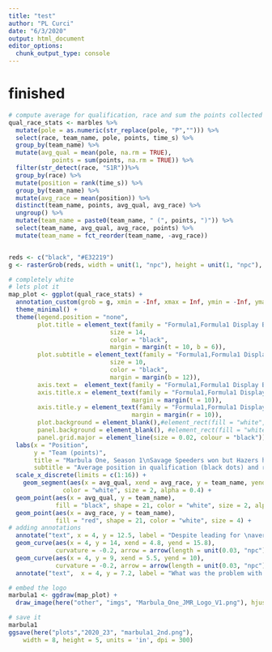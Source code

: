 ```yaml
---
title: "test"
author: "PL Curci"
date: "6/3/2020"
output: html_document
editor_options: 
  chunk_output_type: console
---
```


# finished
```r
# compute average for qualification, race and sum the points collected 
qual_race_stats <- marbles %>%
  mutate(pole = as.numeric(str_replace(pole, "P",""))) %>%
  select(race, team_name, pole, points, time_s) %>%
  group_by(team_name) %>%
  mutate(avg_qual = mean(pole, na.rm = TRUE),
            points = sum(points, na.rm = TRUE)) %>%
  filter(str_detect(race, "S1R"))%>% 
  group_by(race) %>%
  mutate(position = rank(time_s)) %>%
  group_by(team_name) %>%
  mutate(avg_race = mean(position)) %>%
  distinct(team_name, points, avg_qual, avg_race) %>%
  ungroup() %>%
  mutate(team_name = paste0(team_name, " (", points, ")")) %>%
  select(team_name, avg_qual, avg_race, points) %>%
  mutate(team_name = fct_reorder(team_name, -avg_race))


reds <- c("black", "#E32219")
g <- rasterGrob(reds, width = unit(1, "npc"), height = unit(1, "npc"), interpolate = TRUE)

# completely white
# lets plot it
map_plot <- ggplot(qual_race_stats) +
  annotation_custom(grob = g, xmin = -Inf, xmax = Inf, ymin = -Inf, ymax = Inf) +
  theme_minimal() +
  theme(legend.position = "none",
        plot.title = element_text(family = "Formula1,Formula1 Display Bold",
                            size = 14, 
                            color = "black", 
                            margin = margin(t = 10, b = 6)),
        plot.subtitle = element_text(family = "Formula1,Formula1 Display Bold",
                            size = 10, 
                            color = "black", 
                            margin = margin(b = 12)),
        axis.text =  element_text(family = "Formula1,Formula1 Display Bold", color= "black"),
        axis.title.x = element_text(family = "Formula1,Formula1 Display Bold", color= "black", 
                                  margin = margin(t = 10)),
        axis.title.y = element_text(family = "Formula1,Formula1 Display Bold", color= "black", 
                                  margin = margin(r = 10)),
        plot.background = element_blank(),#element_rect(fill = "white", color = NA),
        panel.background = element_blank(), #element_rect(fill = "white", color = NA), ##d50000
        panel.grid.major = element_line(size = 0.02, colour = "black")) +
  labs(x = "Position",
       y = "Team (points)",
       title = "Marbula One, Season 1\nSavage Speeders won but Hazers had the best stats",
       subtitle = "Average position in qualification (black dots) and race (red dots)") +
  scale_x_discrete(limits = c(1:16)) +
    geom_segment(aes(x = avg_qual, xend = avg_race, y = team_name, yend = team_name), 
               color = "white", size = 2, alpha = 0.4) +
  geom_point(aes(x = avg_qual, y = team_name), 
             fill = "black", shape = 21, color = "white", size = 2, alpha = 0.6) +
  geom_point(aes(x = avg_race, y = team_name), 
             fill = "red", shape = 21, color = "white", size = 4) +
# adding annotations
  annotate("text", x = 4, y = 12.5, label = "Despite leading for \naverage position Hazers \nended 2nd in the \nChampionship standings", size = 3, color = "white")+ 
  geom_curve(aes(x = 4, y = 14, xend = 4.8, yend = 15.8), 
             curvature = -0.2, arrow = arrow(length = unit(0.03, "npc")),  color = "white") + 
  geom_curve(aes(x = 4, y = 9, xend = 5.5, yend = 10), 
             curvature = -0.2, arrow = arrow(length = unit(0.03, "npc")),  color = "white") +
  annotate("text",  x = 4, y = 7.2, label = "What was the problem with \nMellow Yellow? \nSecond best performers in \nqualifications but loosing this \nbig advantage during races", size = 3 , color = "white")

# embed the logo
marbula1 <- ggdraw(map_plot) +
  draw_image(here("other", "imgs", "Marbula_One_JMR_Logo_V1.png"), hjust = 0, x = 0.33, y = 0.22, scale = 0.3)

# save it
marbula1
ggsave(here("plots","2020_23", "marbula1_2nd.png"), 
    width = 8, height = 5, units = 'in', dpi = 300)

```

